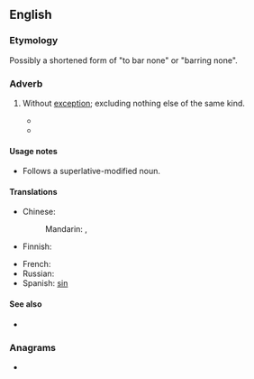 ==English==

===Etymology===
Possibly a shortened form of "to bar none" or "barring none".

===Adverb===
{{en-adv|-}}

# {{lb|en|idiomatic}} Without [[exception]]; excluding nothing else of the same kind.
#* {{quote-text|year=1913|author=[[w:Zane_Grey|Zane Grey]]|title=Desert Gold|chapter=4|passage=Mexican horses are the finest in the world, '''bar none'''.}}
#* {{quote-text|year=1922|author=[[w:James_Joyce|James Joyce]]|title=Ulysses|chapter=16|passage=. . . Ireland, or something of that sort, which he described in his lengthy dissertation as the richest country '''bar none''' on the face of God's earth.}}

====Usage notes====
* Follows a superlative-modified noun.

====Translations====
{{trans-top|without exception}}
* Chinese:
*: Mandarin: {{t|cmn|[[無]][[例外]]|sc=Hani}}, {{t|cmn|[[无]][[例外]]|tr=wú lìwài|sc=Hani}}
* Finnish: {{t|fi|poikkeuksetta}}
{{trans-mid}}
* French: {{t|fr|sans exception}}
* Russian: {{t|ru|[[без]] [[исключение|исключения]]}}
* Spanish: [[sin]] {{t+|es|excepción}}
{{trans-bottom}}

====See also====
* {{l|en|any and all}}

===Anagrams===
* {{anagrams|en|a=abennor|Bornean|bornane}}